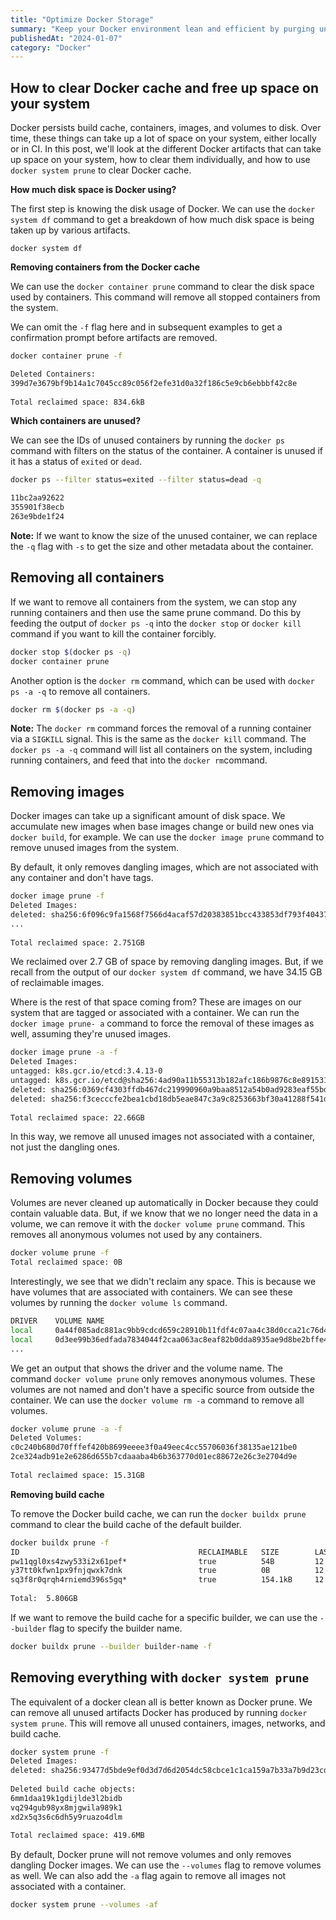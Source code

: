 ```yaml
---
title: "Optimize Docker Storage"
summary: "Keep your Docker environment lean and efficient by purging unused cache and reclaiming valuable disk space."
publishedAt: "2024-01-07"
category: "Docker"
---
```


## **How to clear Docker cache and free up space on your system**

Docker persists build cache, containers, images, and volumes to disk. Over time, these things can take up a lot of space on your system, either locally or in CI. In this post, we'll look at the different Docker artifacts that can take up space on your system, how to clear them individually, and how to use `docker system prune` to clear Docker cache.

****How much disk space is Docker using?****

The first step is knowing the disk usage of Docker. We can use the `docker system df` command to get a breakdown of how much disk space is being taken up by various artifacts.

`docker system df`

****Removing containers from the Docker cache****

We can use the `docker container prune` command to clear the disk space used by containers. This command will remove all stopped containers from the system.

We can omit the `-f` flag here and in subsequent examples to get a confirmation prompt before artifacts are removed.

```bash
docker container prune -f

Deleted Containers:
399d7e3679bf9b14a1c7045cc89c056f2efe31d0a32f186c5e9cb6ebbbf42c8e
 
Total reclaimed space: 834.6kB
```

****Which containers are unused?****

We can see the IDs of unused containers by running the `docker ps` command with filters on the status of the container. A container is unused if it has a status of `exited` or `dead`.

```bash
docker ps --filter status=exited --filter status=dead -q

11bc2aa92622
355901f38ecb
263e9bde1f24
```

**Note:** If we want to know the size of the unused container, we can replace the `-q` flag with `-s` to get the size and other metadata about the container.

## **Removing all containers**

If we want to remove all containers from the system, we can stop any running containers and then use the same prune command. Do this by feeding the output of `docker ps -q` into the `docker stop` or `docker kill` command if you want to kill the container forcibly.

```bash
docker stop $(docker ps -q)
docker container prune
```

Another option is the `docker rm` command, which can be used with `docker ps -a -q` to remove all containers.

```bash
docker rm $(docker ps -a -q)
```

**Note:** The `docker rm` command forces the removal of a running container via a `SIGKILL` signal. This is the same as the `docker kill` command. The `docker ps -a -q` command will list all containers on the system, including running containers, and feed that into the `docker rm`command.

## **Removing images**

Docker images can take up a significant amount of disk space. We accumulate new images when base images change or build new ones via `docker build`, for example. We can use the `docker image prune` command to remove unused images from the system.

By default, it only removes dangling images, which are not associated with any container and don't have tags.

```bash
docker image prune -f
Deleted Images:
deleted: sha256:6f096c9fa1568f7566d4acaf57d20383851bcc433853df793f404375c8d975d6
...
 
Total reclaimed space: 2.751GB
```

We reclaimed over 2.7 GB of space by removing dangling images. But, if we recall from the output of our `docker system df` command, we have 34.15 GB of reclaimable images.

Where is the rest of that space coming from? These are images on our system that are tagged or associated with a container. We can run the `docker image prune- a` command to force the removal of these images as well, assuming they're unused images.

```bash
docker image prune -a -f
Deleted Images:
untagged: k8s.gcr.io/etcd:3.4.13-0
untagged: k8s.gcr.io/etcd@sha256:4ad90a11b55313b182afc186b9876c8e891531b8db4c9bf1541953021618d0e2
deleted: sha256:0369cf4303ffdb467dc219990960a9baa8512a54b0ad9283eaf55bd6c0adb934
deleted: sha256:f3cecccfe2bea1cbd18db5eae847c3a9c8253663bf30a41288f541dc1470b41e
 
Total reclaimed space: 22.66GB
```

In this way, we remove all unused images not associated with a container, not just the dangling ones.

## **Removing volumes**

Volumes are never cleaned up automatically in Docker because they could contain valuable data. But, if we know that we no longer need the data in a volume, we can remove it with the `docker volume prune` command. This removes all anonymous volumes not used by any containers.

```bash
docker volume prune -f
Total reclaimed space: 0B
```

Interestingly, we see that we didn't reclaim any space. This is because we have volumes that are associated with containers. We can see these volumes by running the `docker volume ls` command.

```bash
DRIVER    VOLUME NAME
local     0a44f085adc881ac9bb9cdcd659c28910b11fdf4c07aa4c38d0cca21c76d4ac4
local     0d3ee99b36edfada7834044f2caa063ac8eaf82b0dda8935ae9d8be2bffe404c
...
```

We get an output that shows the driver and the volume name. The command `docker volume prune` only removes anonymous volumes. These volumes are not named and don't have a specific source from outside the container. We can use the `docker volume rm -a` command to remove all volumes.

```bash
docker volume prune -a -f
Deleted Volumes:
c0c240b680d70fffef420b8699eeee3f0a49eec4cc55706036f38135ae121be0
2ce324adb91e2e6286d655b7cdaaaba4b6b363770d01ec88672e26c3e2704d9e
 
Total reclaimed space: 15.31GB
```

****Removing build cache****

To remove the Docker build cache, we can run the `docker buildx prune` command to clear the build cache of the default builder.

```bash
docker buildx prune -f
ID                                        RECLAIMABLE   SIZE        LAST ACCESSED
pw11qgl0xs4zwy533i2x61pef*                true          54B         12 days ago
y37tt0kfwn1px9fnjqwxk7dnk                 true          0B          12 days ago
sq3f8r0qrqh4rniemd396s5gq*                true          154.1kB     12 days ago
 
Total:  5.806GB
```

If we want to remove the build cache for a specific builder, we can use the `--builder` flag to specify the builder name.

```bash
docker buildx prune --builder builder-name -f
```

## **Removing everything with `docker system prune`**

The equivalent of a docker clean all is better known as Docker prune. We can remove all unused artifacts Docker has produced by running `docker system prune`. This will remove all unused containers, images, networks, and build cache.

```bash
docker system prune -f
Deleted Images:
deleted: sha256:93477d5bde9ef0d3d7d6d2054dc58cbce1c1ca159a7b33a7b9d23cd1fe7436a3
 
Deleted build cache objects:
6mm1daa19k1gdijlde3l2bidb
vq294gub98yx8mjgwila989k1
xd2x5q3s6c6dh5y9ruazo4dlm
 
Total reclaimed space: 419.6MB
```

By default, Docker prune will not remove volumes and only removes dangling Docker images. We can use the `--volumes` flag to remove volumes as well. We can also add the `-a` flag again to remove all images not associated with a container.

```bash
docker system prune --volumes -af
```